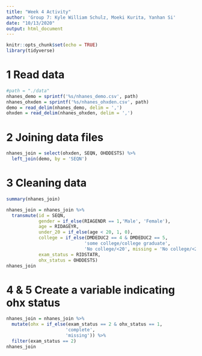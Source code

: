 ```yaml
---
title: "Week 4 Activity"
author: 'Group 7: Kyle William Schulz, Moeki Kurita, Yanhan Si'
date: "10/13/2020"
output: html_document
---
```


```r
knitr::opts_chunk$set(echo = TRUE)
library(tidyverse)
```

# 1 Read data

```r
#path = "./data"
nhanes_demo = sprintf('%s/nhanes_demo.csv', path)
nhanes_ohxden = sprintf('%s/nhanes_ohxden.csv', path)
demo = read_delim(nhanes_demo, delim = ',')
ohxden = read_delim(nhanes_ohxden, delim = ',')
```

# 2 Joining data files

```r
nhanes_join = select(ohxden, SEQN, OHDDESTS) %>% 
  left_join(demo, by = 'SEQN')
```

# 3 Cleaning data

```r
summary(nhanes_join)
```

```r
nhanes_join = nhanes_join %>% 
  transmute(id = SEQN,
            gender = if_else(RIAGENDR == 1,'Male', 'Female'),
            age = RIDAGEYR,
            under_20 = if_else(age < 20, 1, 0),
            college = if_else(DMDEDUC2 == 4 & DMDEDUC2 == 5,
                             'some college/college graduate',
                             'No college/<20', missing = 'No college/<20'),
            exam_status = RIDSTATR,
            ohx_status = OHDDESTS)
nhanes_join
```

# 4 & 5 Create a variable indicating ohx status 

```r
nhanes_join = nhanes_join %>% 
  mutate(ohx = if_else(exam_status == 2 & ohx_status == 1,
                      'complete',
                      'missing')) %>% 
  filter(exam_status == 2)
nhanes_join
```

